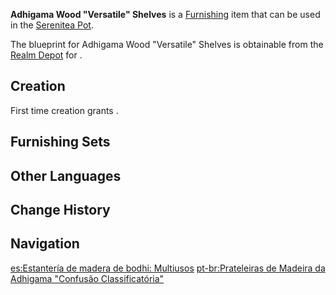 {{Furnishing Infobox
|id             = 361109
|image          = Item Adhigama Wood Versatile Shelves.png
|category       = Large Furnishing
|subcategory    = Cabinet
|quality        = 3
|adeptal_energy = 60
|load           = 85
|reduced_load   = 64
|description    = Shelves made from sturdy [[Adhigama Wood]] that are used by shop owners to store varied items or display valuable goods. It is said that the wood for these shelves will not be affected by grease due to their specialized paint, first invented by researchers. The [[Lambad|owner]] and staff at [[Lambad's Tavern]] have all given these shelves great reviews...
|mention        = Lambad
|blueprint      = Realm Depot
|source1        = 
}}
'''Adhigama Wood "Versatile" Shelves''' is a [[Furnishing]] item that can be used in the [[Serenitea Pot]].

The blueprint for Adhigama Wood "Versatile" Shelves is obtainable from the [[Realm Depot]] for {{Item|Realm Currency|24|x=160}}.

==Creation==
First time creation grants {{Item|Trust|24|x=60}}.
{{Recipe
|type = Creation
|time = 14h
|Adhigama Wood = 12
|sort = Adhigama Wood
}}

==Furnishing Sets==
{{Craft Usage}}

==Other Languages==
{{Other Languages
|default_hidden = 1
|en      = Adhigama Wood "Versatile" Shelves
|zhs     = 证悟木「纷纶」置物架
|zhs_rm  = Zhèngwù-mù "Fēnlún" Zhìwù-jià
|zht     = 證悟木「紛綸」置物架
|zht_rm  = Zhèngwù-mù "Fēnlún" Zhìwù-jià
|ja      = 証悟の「種々雑多」収納棚
|ja_rm   = Shougo no "Shujuzatta" Shuunou-tana
|ko      = 아디가마 나무 「어수선」 선반
|es      = Estantería de madera de bodhi: Multiusos
|fr      = Étagère «&nbsp;Polyvalence&nbsp;» en bois d'épiphanie
|ru      = Полки из древесины адхигамы «Разнообразие»
|th      = ชั้นวางของไม้ Adhigama "จำแนกจัดสรร"
|th_rm   = 
|vi      = Kệ Đồ "Hỗn Loạn" Gỗ Adhigama
|de      = Regal „Kraut und Rüben“ aus Adhigama-Holz
|id      = Rak kayu Ephiphany: Berantakan
|pt      = Prateleiras de Madeira da Adhigama "Confusão Classificatória"
|tr      = Adhigama Kütüğü "Çok Amaçlı" Rafları
|it      = Scaffali in legno di Adhigama Versatilità
}}

==Change History==
{{Change History|3.2}}

==Navigation==
{{Furnishing Navbox|interior}}

[[es:Estantería de madera de bodhi: Multiusos]]
[[pt-br:Prateleiras de Madeira da Adhigama "Confusão Classificatória"]]